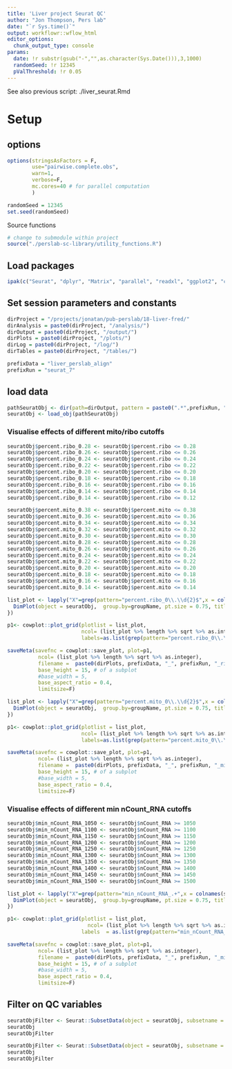 ```yaml
---
title: 'Liver project Seurat QC'
author: "Jon Thompson, Pers lab"
date: "`r Sys.time()`" 
output: workflowr::wflow_html
editor_options:
  chunk_output_type: console
params: 
  date: !r substr(gsub("-","",as.character(Sys.Date())),3,1000)
  randomSeed: !r 12345
  pValThreshold: !r 0.05
---
```


See also previous script: ./liver_seurat.Rmd

# Setup 

## options

```r
options(stringsAsFactors = F, 
        use="pairwise.complete.obs", 
        warn=1, 
        verbose=F,
        mc.cores=40 # for parallel computation
        ) 
```

```r
randomSeed = 12345
set.seed(randomSeed)
```

Source functions

```r
# change to submodule within project
source("./perslab-sc-library/utility_functions.R")
```

## Load packages

```r
ipak(c("Seurat", "dplyr", "Matrix", "parallel", "readxl", "ggplot2", "cowplot"))
```

## Set session parameters and constants

```r

dirProject = "/projects/jonatan/pub-perslab/18-liver-fred/"
dirAnalysis = paste0(dirProject, "/analysis/")
dirOutput = paste0(dirProject, "/output/")
dirPlots = paste0(dirProject, "/plots/")
dirLog = paste0(dirProject, "/log/")
dirTables = paste0(dirProject, "/tables/")

prefixData = "liver_perslab_align"
prefixRun = "seurat_7"
```

## load data

```r
pathSeuratObj <- dir(path=dirOutput, pattern = paste0(".*",prefixRun, ".*\\.RDS\\.gz"), full.names = T)
seuratObj <- load_obj(pathSeuratObj)
```


### Visualise effects of different mito/ribo cutoffs

```r
seuratObj$percent.ribo_0.28 <- seuratObj$percent.ribo <= 0.28 
seuratObj$percent.ribo_0.26 <- seuratObj$percent.ribo <= 0.26
seuratObj$percent.ribo_0.24 <- seuratObj$percent.ribo <= 0.24
seuratObj$percent.ribo_0.22 <- seuratObj$percent.ribo <= 0.22 
seuratObj$percent.ribo_0.20 <- seuratObj$percent.ribo <= 0.20
seuratObj$percent.ribo_0.18 <- seuratObj$percent.ribo <= 0.18
seuratObj$percent.ribo_0.16 <- seuratObj$percent.ribo <= 0.16
seuratObj$percent.ribo_0.14 <- seuratObj$percent.ribo <= 0.14
seuratObj$percent.ribo_0.14 <- seuratObj$percent.ribo <= 0.12
```

```r
seuratObj$percent.mito_0.38 <- seuratObj$percent.mito <= 0.38
seuratObj$percent.mito_0.36 <- seuratObj$percent.mito <= 0.36
seuratObj$percent.mito_0.34 <- seuratObj$percent.mito <= 0.34
seuratObj$percent.mito_0.32 <- seuratObj$percent.mito <= 0.32
seuratObj$percent.mito_0.30 <- seuratObj$percent.mito <= 0.30
seuratObj$percent.mito_0.28 <- seuratObj$percent.mito <= 0.28
seuratObj$percent.mito_0.26 <- seuratObj$percent.mito <= 0.26
seuratObj$percent.mito_0.24 <- seuratObj$percent.mito <= 0.24
seuratObj$percent.mito_0.22 <- seuratObj$percent.mito <= 0.22
seuratObj$percent.mito_0.20 <- seuratObj$percent.mito <= 0.20
seuratObj$percent.mito_0.18 <- seuratObj$percent.mito <= 0.18
seuratObj$percent.mito_0.16 <- seuratObj$percent.mito <= 0.16
seuratObj$percent.mito_0.14 <- seuratObj$percent.mito <= 0.14
```

```r

list_plot <- lapply("X"=grep(pattern="percent.ribo_0\\.\\d{2}$",x = colnames(seuratObj@meta.data), value=T), FUN = function(groupName) {
  DimPlot(object = seuratObj,  group.by=groupName, pt.size = 0.75, title = groupName)
}) 

p1<- cowplot::plot_grid(plotlist = list_plot,
                        ncol= (list_plot %>% length %>% sqrt %>% as.integer),
                        labels=as.list(grep(pattern="percent.ribo_0\\.\\d{2}$",x = colnames(seuratObj@meta.data), value=T)))

saveMeta(savefnc = cowplot::save_plot, plot=p1,
          ncol= (list_plot %>% length %>% sqrt %>% as.integer),
          filename =  paste0(dirPlots, prefixData, "_", prefixRun, "_ribo_QCplotgrid.pdf"),
          base_height = 15, # of a subplot
          #base_width = 5,
          base_aspect_ratio = 0.4,
          limitsize=F)
```



```r

list_plot <- lapply("X"=grep(pattern="percent.mito_0\\.\\d{2}$",x = colnames(seuratObj@meta.data), value=T), FUN = function(groupName) {
  DimPlot(object = seuratObj,  group.by=groupName, pt.size = 0.75, title = groupName)
}) 

p1<- cowplot::plot_grid(plotlist = list_plot,
                        ncol= (list_plot %>% length %>% sqrt %>% as.integer), 
                        labels=as.list(grep(pattern="percent.mito_0\\.\\d{2}$",x = colnames(seuratObj@meta.data), value=T)))

saveMeta(savefnc = cowplot::save_plot, plot=p1,
          ncol= (list_plot %>% length %>% sqrt %>% as.integer),
          filename =  paste0(dirPlots, prefixData, "_", prefixRun, "_mito_QCplotgrid.pdf"),
          base_height = 15, # of a subplot
          #base_width = 5,
          base_aspect_ratio = 0.4,
          limitsize=F)
```

### Visualise effects of different min nCount_RNA cutoffs
```r

seuratObj$min_nCount_RNA_1050 <- seuratObj$nCount_RNA >= 1050
seuratObj$min_nCount_RNA_1100 <- seuratObj$nCount_RNA >= 1100
seuratObj$min_nCount_RNA_1150 <- seuratObj$nCount_RNA >= 1150
seuratObj$min_nCount_RNA_1200 <- seuratObj$nCount_RNA >= 1200
seuratObj$min_nCount_RNA_1250 <- seuratObj$nCount_RNA >= 1250
seuratObj$min_nCount_RNA_1300 <- seuratObj$nCount_RNA >= 1300
seuratObj$min_nCount_RNA_1350 <- seuratObj$nCount_RNA >= 1350
seuratObj$min_nCount_RNA_1400 <- seuratObj$nCount_RNA >= 1400
seuratObj$min_nCount_RNA_1450 <- seuratObj$nCount_RNA >= 1450
seuratObj$min_nCount_RNA_1500 <- seuratObj$nCount_RNA >= 1500

```
 
```r

list_plot <- lapply("X"=grep(pattern="min_nCount_RNA_.+",x = colnames(seuratObj@meta.data), value=T), FUN = function(groupName) {
  DimPlot(object = seuratObj,  group.by=groupName, pt.size = 0.75, title = groupName)
}) 

p1<- cowplot::plot_grid(plotlist = list_plot,
                          ncol= (list_plot %>% length %>% sqrt %>% as.integer),
                        labels  = as.list(grep(pattern="min_nCount_RNA_.+",x = colnames(seuratObj@meta.data), value=T)))

saveMeta(savefnc = cowplot::save_plot, plot=p1,
          ncol= (list_plot %>% length %>% sqrt %>% as.integer),
          filename =  paste0(dirPlots, prefixData, "_", prefixRun, "_min_nCount_RNA_QCplotgrid.pdf"),
          base_height = 15, # of a subplot
          #base_width = 5,
          base_aspect_ratio = 0.4,
          limitsize=F)
```

## Filter on QC variables

```r
seuratObjFilter <- Seurat::SubsetData(object = seuratObj, subsetname = "percent.mito", high.threshold= 0.2) 
seuratObj
seuratObjFilter
```

```r
seuratObjFilter <- Seurat::SubsetData(object = seuratObj, subsetname = "percent.ribo", high.threshold= 0.2) 
seuratObj
seuratObjFilter
```

